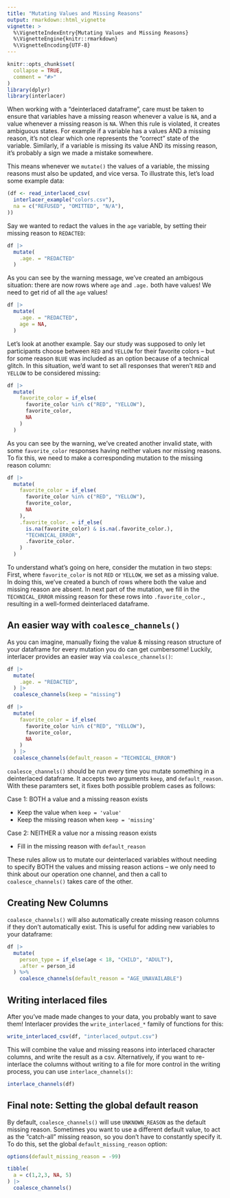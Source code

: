 ```yaml
---
title: "Mutating Values and Missing Reasons"
output: rmarkdown::html_vignette
vignette: >
  %\VignetteIndexEntry{Mutating Values and Missing Reasons}
  %\VignetteEngine{knitr::rmarkdown}
  %\VignetteEncoding{UTF-8}
---
```


```r
knitr::opts_chunk$set(
  collapse = TRUE,
  comment = "#>"
)
library(dplyr)
library(interlacer)
```

When working with a "deinterlaced dataframe", care must be taken to ensure that
variables have a missing reason whenever a value is `NA`, and a 
value whenever a missing reason is `NA`. When this rule is violated, it creates
ambiguous states. For example if a variable has a values AND a missing reason,
it's not clear which one represents the "correct" state of the variable.
Similarly, if a variable is missing its value AND its missing reason, it's
probably a sign we made a mistake somewhere.

This means whenever we `mutate()` the values of a variable, the missing reasons
must also be updated, and vice versa. To illustrate this, let's load some
example data:

```r
(df <- read_interlaced_csv(
  interlacer_example("colors.csv"),
  na = c("REFUSED", "OMITTED", "N/A"),
))
```

Say we wanted to redact the values in the `age` variable, by setting their
missing reason to `REDACTED`:

```r
df |>
  mutate(
    .age. = "REDACTED"
  )
```

As you can see by the warning message, we've created an ambigous situation:
there are now rows where `age` and `.age.` both have values! We need to get rid
of all the `age` values!

```r
df |>
  mutate(
    .age. = "REDACTED",
    age = NA,
  )
```

Let's look at another example. Say our study was supposed to only let
participants choose between `RED` and `YELLOW` for their favorite colors --
but for some reason `BLUE` was included as an option because of a technical
glitch. In this situation, we'd want to set all responses that weren't `RED` and
`YELLOW` to be considered missing:

```r
df |>
  mutate(
    favorite_color = if_else(
      favorite_color %in% c("RED", "YELLOW"),
      favorite_color,
      NA
    )
  )
```

As you can see by the warning, we've created another invalid state, with some
`favorite_color` responses having neither values nor missing reasons. To fix
this, we need to make a corresponding mutation to the missing reason column:

```r
df |>
  mutate(
    favorite_color = if_else(
      favorite_color %in% c("RED", "YELLOW"),
      favorite_color,
      NA
    ),
    .favorite_color. = if_else(
      is.na(favorite_color) & is.na(.favorite_color.),
      "TECHNICAL_ERROR",
      .favorite_color.
    )
  )
```

To understand what's going on here, consider the mutation in two steps: First,
where `favorite_color` is not `RED` or `YELLOW`, we set as a missing value.
In doing this, we've created a bunch of rows where both the value and missing
reason are absent. In next part of the mutation, we fill in the
`TECHNICAL_ERROR` missing reason for these rows into `.favorite_color.`,
resulting in a well-formed deinterlaced dataframe.

## An easier way with `coalesce_channels()`

As you can imagine, manually fixing the value & missing reason structure
of your dataframe for every mutation you do can get cumbersome! Luckily,
interlacer provides an easier way via `coalesce_channels()`:

```r
df |>
  mutate(
    .age. = "REDACTED",
  ) |>
  coalesce_channels(keep = "missing")

df |>
  mutate(
    favorite_color = if_else(
      favorite_color %in% c("RED", "YELLOW"),
      favorite_color,
      NA
    )
  ) |>
  coalesce_channels(default_reason = "TECHNICAL_ERROR")
```

`coalesce_channels()` should be run every time you mutate something in
a deinterlaced dataframe. It accepts two arguments `keep`, and `default_reason`.
With these paramters set, it fixes both possible problem cases as follows:

Case 1: BOTH a value and a missing reason exists

- Keep the value when `keep = 'value'`
- Keep the missing reason when `keep = 'missing'`

Case 2: NEITHER a value nor a missing reason exists

- Fill in the missing reason with `default_reason`

These rules allow us to mutate our deinterlaced variables without needing to
specify BOTH the values and missing reason actions -- we only need to think
about our operation one channel, and then a call to `coalesce_channels()`
takes care of the other.

## Creating New Columns

`coalesce_channels()` will also automatically create missing reason
columns if they don't automatically exist. This is useful for adding new
variables to your dataframe:

```r
df |>
  mutate(
    person_type = if_else(age < 18, "CHILD", "ADULT"),
    .after = person_id
  ) %>%
    coalesce_channels(default_reason = "AGE_UNAVAILABLE")
```

## Writing interlaced files

After you've made made changes to your data, you probably want to save them!
Interlacer provides the `write_interlaced_*` family of functions for this:

```r
write_interlaced_csv(df, "interlaced_output.csv")
```

This will combine the value and missing reasons into interlaced character
columns, and write the result as a csv. Alternatively, if you want to
re-interlace the columns without writing to a file for more control in the
writing process, you can use `interlace_channels()`:

```r
interlace_channels(df)
```

## Final note: Setting the global default reason

By default, `coalesce_channels()` will use `UNKNOWN_REASON` as the
default missing reason. Sometimes you want to use a different default value,
to act as the "catch-all" missing reason, so you don't have to constantly
specify it. To do this, set the global `default_missing_reason` option:

```r
options(default_missing_reason = -99)

tibble(
  a = c(1,2,3, NA, 5)
) |>
  coalesce_channels()
```
